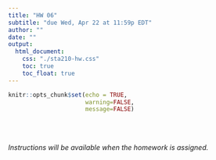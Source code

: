 ```yaml
---
title: "HW 06"
subtitle: "due Wed, Apr 22 at 11:59p EDT"
author: ""
date: ""
output: 
  html_document:
    css: "./sta210-hw.css"
    toc: true
    toc_float: true
---
```


```r
knitr::opts_chunk$set(echo = TRUE,
                      warning=FALSE,
                      message=FALSE)
```

<br><br>

*Instructions will be available when the homework is assigned.*


<!--
# Getting Started

- Go to the sta210-fa19 organization on GitHub ([https://github.com/sta210-fa19](https://github.com/sta210-fa19)). Click on the repo with the prefix **hw-06**. It contains the starter documents you need to complete the lab.
- Clone the repo in RStudio Cloud
- Configure git using the `use_git_config()` function. You can also cache your password.


## Packages 

Fill in the packages you need to complete the assignment in your R Markdown document. 

```r
library(tidyverse)
library(knitr)
library(broom)
library(nnet)

# Include other libraries as needed
```

##  The Data

For this assignment, we will analyze data from the eye witness identification experiment in [Carlson and Carlson (2014)](https://www.sciencedirect.com/science/article/pii/S2211368114000229). In this experiment, participants were asked to watch a video of a mock crime (from the first person perspective), spend a few minutes completing a random task, and then identify the perpetrator of the mock crime from a line up shown on the screen. Every lineup in this analysis included the true perpetrator from the video. After viewing the line-up , each participant could make one of the following decisions (**`id`**): 

- *correct*: correctly identified the true perpetrator
- *foil*: incorrectly identified the "foil", i.e. a person who looks very similar to the perpetrator
- *reject*: incorrectly concluded the true perpetrator is not in the lineup

The main objective of the analysis is to understand how different conditions of the mock crime and suspect lineup affect the decision made by the participant. We will consider the following conditions to describe the decisions: 

- **`lineup`**: How potential suspects are shown to the participants
    - *Simultaneous Lineup*: Participants were shown photos of all 6 potential suspects at the same time and were required to make a single decision (identify someone from the lineup or reject the lineup).
    - *Sequential 5 Lineup*: Photos of the 6 suspects were shown one at a time. The participant was required to make a decision (choose or don't choose) as each photo was shown. Once a decision was made, participants were not allowed to reexamine a photo. If the participant made an identification, the remaining photos were not shown. In each of these lineups the true perpetrator was always the 5<sup>th</sup> photo in the lineup.
- **`weapon`**:  Whether or not a weapon was present in the video of the mock crime.
- **`feature`**: Whether or not the perpetrator had a distinctive marking on his face. In this experiment, the distinctive feature was a large "N" sticker on one cheek. (The letter "N" was chosen to represent the first author's alma mater - University of Nebraska.)

Click [**here**](https://www2.stat.duke.edu/courses/Spring19/sta210.001/hw/data/eyewitness.csv) to download the data. Upload the data into the `data` folder in your RStudio Cloud project. 



# Questions 

1. Let's begin by doing the exploratory data analysis. The univariate plots for each of the predictor variables and the response variable are shown below. 

```r
ew <- read_csv("data/eyewitness.csv")
p1 <- ggplot(data = ew, aes(x = id)) +
  geom_bar() + 
  labs(title = "Distribution of Decision", 
       x = "id (Decision)")
p2 <- ggplot(data = ew, aes(x = lineup)) +
  geom_bar() + 
  labs(title = "Distribution of Lineup", 
       x = "Lineup")

p3 <- ggplot(data = ew, aes(x = weapon)) +
  geom_bar() + 
  labs(title = "Distribution of Weapon", 
       x = "Weapon")

p4 <- ggplot(data = ew, aes(x = feature)) +
  geom_bar() + 
  labs(title = "Distribution of Feature", 
       x = "Feature")

cowplot::plot_grid(p1, p2, p3, p4, ncol = 2)
```


Complete the exploratory data analysis by creating the plots and/or summary statistics to examine the relationship between the response variable (`id`) and each of the explanatory variables (`lineup`, `weapon`, and `feature`). 

2. Using the plots/tables from Question 1: 
    - What is one thing you learn about the data from the univariate plots?
    - Based on the bivariate plots, do any of the predictors appear to have a significant effect on the `id`? Briefly explain.


3. Briefly explain why you should use a multinomial logistic regression model to predict `id` using `lineup`, `weapon` and `feature`. 

4. Fit the multinomial logistic model that only includes main effects. Display the model output. 
    - What is the baseline category for the response variable? 
    - Interpret the intercepts for each part of the model in terms of the odds. 
    - Interpret the coefficients of `lineup` for each part of the model in terms of the odds. 
    
5. You want to consider all possible interaction effects for the model. Use the appropriate test to determine if there is at least one significant interaction effect.
    - Based on your test, is there evidence of any significant interaction effects?

*Regardless of your answer to Question 5, use the model that includes the interaction terms for the remainder of the assignment.* 

5. According to the model, 

    - If there was no weapon but the perpetrator had a distinctive feature in the mock crime, how do the <u>log-odds</u> of reject vs. a correct ID change when there is a simultaneous lineup vs. a sequential lineup? 
    - If there was no weapon but the perpetrator had a distinctive feature in the mock crime, how do the <u>odds</u> of reject vs. a correct ID change when there is a simultaneous lineup vs. a sequential lineup? 
    - Which group of participants (i.e. which set of experimental conditions) is described by the intercept?

6. The plots of the residuals versus the predicted probabilities, and the average residuals across categories of each predictor variable are shown below. Based on these plots and tables, are there any concerns with the model fit? Briefly explain. 

```r
eye.witness <- read_csv("data/eyewitness.csv")
model2 <- multinom(id ~ lineup + weapon + feature + 
                       lineup*weapon + lineup*feature + 
                       weapon*feature,data=eye.witness)
```

```r
#calculate residuals by ID type
pred.probs <- data.frame(predicted = predict(model2,type="probs"))

#indicator variables for decision type
eye.witness <- eye.witness %>% 
  mutate(correct = if_else(eye.witness$id=="correct",1,0),
         foil = if_else(eye.witness$id=="foil",1,0),
         reject = if_else(eye.witness$id=="reject",1,0))

#residuals for each ID
eye.witness <- eye.witness %>%
  mutate(correct.resid = correct - pred.probs$predicted.correct,
         foil.resid = foil - pred.probs$predicted.foil,
         reject.resid = reject - pred.probs$predicted.reject)
```


```r
par(mfrow=c(2,2))
arm::binnedplot(x = pred.probs$predicted.correct, y = eye.witness$correct.resid, 
                main = "Correct ID: Residuals vs. Pred. Prob.", 
                xlab = "Predicted Probabilities", 
                col.int = FALSE)

arm::binnedplot(x = pred.probs$predicted.foil, y = eye.witness$foil.resid, 
                main = "Foil ID: Residuals vs. Pred. Prob.",
                xlab = "Predicted Probabilities",
                col.int = FALSE)

arm::binnedplot(x = pred.probs$predicted.reject, y = eye.witness$reject.resid, 
                main = "Reject ID: Residuals vs. Pred. Prob.",
                xlab = "Predicted Probabilities",
                col.int = FALSE)

```

```r
#average residuals by ID and lineup 
eye.witness %>% group_by(lineup) %>%
  summarise(correct.avg = mean(correct.resid),
            foil.avg = mean(foil.resid),
            reject.avg=mean(reject.resid))


eye.witness %>% group_by(weapon) %>%
  summarise(correct.avg = mean(correct.resid),
            foil.avg = mean(foil.resid),
            reject.avg=mean(reject.resid))

eye.witness %>% group_by(feature) %>%
  summarise(correct.avg = mean(correct.resid),
            foil.avg = mean(foil.resid),
            reject.avg=mean(reject.resid))
```


7. Use the model to predict the decision made by each participant. Make a table of the predicted vs.the actual decisions. 

    - Briefly describe how the predicted decision is determined for each participant. 
    - What is the misclassification rate? 

# References 

[Carlson, C. and Carlson, M., 2014, An evaluation of lineup presentation, weapon presence, and a distinctive feature using ROC analysis, *Journal of Applied Research in Memory and Cognition*, 3: 45-53.](https://www.sciencedirect.com/science/article/pii/S2211368114000229)


# Grading

| **Total** | **50** |
|-------------------------------------------------------------|:--:|
| Questions 1 - 5 | 40 |
| Documents complete and neatly organized (Markdown and knitted documents) | 5 |
| Answers written in complete sentences | 3 |
| Regular and informative commit messages | 2 |
-->

